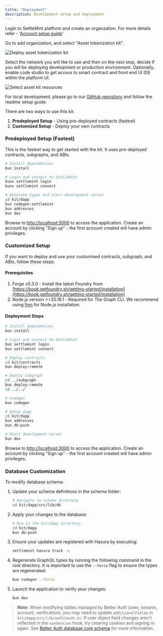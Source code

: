 ```yaml
---
title: "Deployment"
description: Development setup and deployment
---
```


Login to SettleMint platform and create an organzation. For more details refer -
'[Account setup guide](/building-with-settlemint/setup-account-and-billing)'

Go to add organization, and select "Asset tokenization kit".

![Deploy asset tokenization kit](../../../img/application-kits/add-kit-ui.png)

Select the network you will like to use and then on the next step, decide if you
will be deploying development or production environment. Optionally, enable code
studio to get access to smart contract and front end UI IDE within the platform
UI.

![Select asset kit resources](../../../img/application-kits/select-kit-resources.png)

For local development, please go to our
[GitHub repository](https://github.com/settlemint/asset-tokenization-kit) and
follow the readme setup guide.

There are two ways to use this kit:

1. **Predeployed Setup** - Using pre-deployed contracts (fastest)
2. **Customized Setup** - Deploy your own contracts

### Predeployed Setup (Fastest)

This is the fastest way to get started with the kit. It uses pre-deployed
contracts, subgraphs, and ABIs.

```bash
# Install dependencies
bun install

# Login and connect to SettleMint
bunx settlemint login
bunx settlemint connect

# Generate types and start development server
cd kit/dapp
bun codegen:settlemint
bun addresses
bun dev
```

Browse to [http://localhost:3000](http://localhost:3000) to access the
application. Create an account by clicking "Sign up" - the first account created
will have admin privileges.

### Customized Setup

If you want to deploy and use your customised contracts, subgraph, and ABIs,
follow these steps:

#### Prerequisites

1. Forge v0.3.0 - Install the latest Foundry from
   [https://book.getfoundry.sh/getting-started/installation](https://book.getfoundry.sh/getting-started/installation)
2. Node.js version >=20.18.1 - Required for The Graph CLI. We recommend using
   [fnm](https://github.com/Schniz/fnm) for Node.js installation.

#### Deployment Steps

```bash
# Install dependencies
bun install

# Login and connect to SettleMint
bun settlemint login
bun settlemint connect

# Deploy contracts
cd kit/contracts
bun deploy:remote

# Deploy subgraph
cd ../subgraph
bun deploy:remote
cd ../../

# Codegen
bun codegen

# Setup dapp
cd kit/dapp
bun addresses
bun db:push

# Start development server
bun dev
```

Browse to [http://localhost:3000](http://localhost:3000) to access the
application. Create an account by clicking "Sign up" - the first account created
will have admin privileges.

### Database Customization

To modify database schema:

1. Update your schema definitions in the schema folder:

   ```bash
   # Navigate to schema directory
   cd kit/dapp/src/lib/db
   ```

2. Apply your changes to the database:

   ```bash
   # Run in the kit/dapp directory
   cd kit/dapp
   bun db:push
   ```

3. Ensure your updates are registered with Hasura by executing:

   ```bash
   settlemint hasura track -a
   ```

4. Regenerate GraphQL types by running the following command in the root
   directory. It is important to use the `--force` flag to ensure the types are
   regenerated:

   ```bash
   bun codegen --force
   ```

5. Launch the application to verify your changes:

   ```bash
   bun dev
   ```

> **Note**: When modifying tables managed by Better Auth (user, session,
> account, verification), you may need to update `additionalFields` in
> `kit/dapp/src/lib/auth/auth.ts`. If user object field changes aren't reflected
> in the `useSession` hook, try clearing cookies and signing in again. See
> [Better Auth database core schema](https://www.better-auth.com/docs/concepts/database#core-schema)
> for more information.
